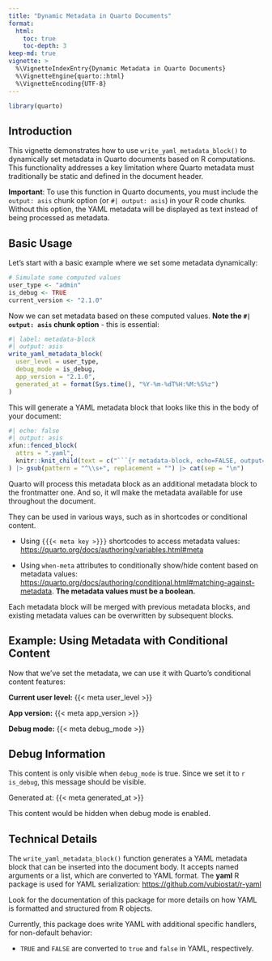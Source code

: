 ```yaml
---
title: "Dynamic Metadata in Quarto Documents"
format: 
  html:
    toc: true
    toc-depth: 3
keep-md: true
vignette: >
  %\VignetteIndexEntry{Dynamic Metadata in Quarto Documents}
  %\VignetteEngine{quarto::html}
  %\VignetteEncoding{UTF-8}
---
```


```r
library(quarto)
```

## Introduction

This vignette demonstrates how to use `write_yaml_metadata_block()` to dynamically set metadata in Quarto documents based on R computations. This functionality addresses a key limitation where Quarto metadata must traditionally be static and defined in the document header.

**Important**: To use this function in Quarto documents, you must include the `output: asis` chunk option (or `#| output: asis`) in your R code chunks. Without this option, the YAML metadata will be displayed as text instead of being processed as metadata.

## Basic Usage

Let's start with a basic example where we set some metadata dynamically:

```r
# Simulate some computed values
user_type <- "admin"
is_debug <- TRUE
current_version <- "2.1.0"
```

Now we can set metadata based on these computed values. **Note the `#| output: asis` chunk option** - this is essential:

```r
#| label: metadata-block
#| output: asis
write_yaml_metadata_block(
  user_level = user_type,
  debug_mode = is_debug,
  app_version = "2.1.0",
  generated_at = format(Sys.time(), "%Y-%m-%dT%H:%M:%S%z")
)
```

This will generate a YAML metadata block that looks like this in the body of your document:

```r
#| echo: false
#| output: asis
xfun::fenced_block(
  attrs = ".yaml",
  knitr::knit_child(text = c("```{r metadata-block, echo=FALSE, output='asis'}", "```"), quiet = TRUE)
) |> gsub(pattern = "^\\s+", replacement = "") |> cat(sep = "\n")
```

Quarto will process this metadata block as an additional metadata block to the frontmatter one. And so, it wll make the metadata available for use throughout the document.

They can be used in various ways, such as in shortcodes or conditional content.

- Using `{{{< meta key >}}}` shortcodes to access metadata values: <https://quarto.org/docs/authoring/variables.html#meta>

- Using `when-meta` attributes to conditionally show/hide content based on metadata values: <https://quarto.org/docs/authoring/conditional.html#matching-against-metadata>. **The metadata values must be a boolean.**

Each metadata block will be merged with previous metadata blocks, and existing metadata values can be overwritten by subsequent blocks.

## Example: Using Metadata with Conditional Content

Now that we've set the metadata, we can use it with Quarto's conditional content features:

**Current user level:** {{< meta user_level >}}

**App version:** {{< meta app_version >}}

**Debug mode:** {{< meta debug_mode >}}

::: {.content-visible when-meta="debug_mode"}

::: {.callout-important}

## Debug Information

This content is only visible when `debug_mode` is true. Since we set it to `r is_debug`, this message should be visible.

Generated at: {{< meta generated_at >}}
:::

:::

::: {.content-hidden when-meta="debug_mode"}
This content would be hidden when debug mode is enabled.
:::

## Technical Details

The `write_yaml_metadata_block()` function generates a YAML metadata block that can be inserted into the document body. It accepts named arguments or a list, which are converted to YAML format. The **yaml** R package is used for YAML serialization: <https://github.com/vubiostat/r-yaml>

Look for the documentation of this package for more details on how YAML is formatted and structured from R objects. 

Currently, this package does write YAML with additional specific handlers, for non-default behavior:

- `TRUE` and `FALSE` are converted to `true` and `false` in YAML, respectively.